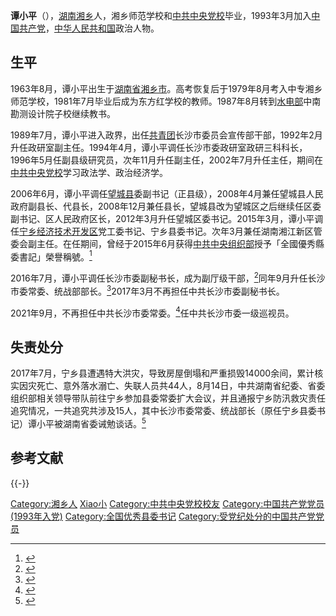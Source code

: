 {{Infobox officeholder
| 图像        = 
| 图像说明    = 
| 职务1       = [[中国共产党长沙市委员会|中国共产党长沙市委员会]]统战部部长
| 就任日期1   = 2016年9月
| 卸任日期1   = 
| 前任1       = 
| 继任1       = 
| 职务2       = [[中国共产党宁乡市委员会|中国共产党宁乡县委员会]]书记书记
| 就任日期2   = 2015年3月
| 卸任日期2   = 2016年7月
| 前任2       = [[黎春秋|黎春秋]]
| 继任2       = [[周辉_(1970年)|周辉]]
| 职务3       = [[宁乡经济技术开发区|宁乡经济技术开发区]]党工委书记
| 就任日期3   = 2015年3月
| 卸任日期3   = 2016年7月
| 前任3       = 黎春秋
| 继任3       = 周辉
| 职务4       = 
| 就任日期4   = 
| 卸任日期4   = 
| 前任4       = 
| 继任4       = 
| 职务5       = 
| 就任日期5   = 
| 卸任日期5   = 
| 前任5       = 
| 继任5       = 
| 职务6       = 
| 就任日期6   = 
| 卸任日期6   = 
| 前任6       = 
| 继任6       = 
| 姓名        = 谭小平
| 原名        = 
| 出生日期    = {{birth year and age|1963|08}}
| 出生地点    = {{PRC}}[[湖南省|湖南省]][[湘乡市|湘乡市]]
| 逝世日期    = <!-- {{death date and age|}}（死亡在前，出生在后）{{death year and age| }} -->
| 逝世地点    = 
| 政党        = {{CPC}}
| 职业        = 官员
| 父母        = 
| 配偶        = <!--{{marriage|姓名|}} -->
| 子女        = 
| 亲属        = 
| 信仰        = 
| 专业        = 
| 母校        = 湘乡师范学校<br>[[中共中央党校|中共中央党校]]
| 网站        = 
| 签名        = 
| 脚注        = 
}}
'''谭小平'''（{{bd|1963年|8月|||catIdx=Tan谭小平}}），[[湖南省|湖南]][[湘乡市|湘乡]]人，湘乡师范学校和[[中共中央党校|中共中央党校]]毕业，1993年3月加入[[中国共产党|中国共产党]]，[[中华人民共和国|中华人民共和国]]政治人物。

==生平==
1963年8月，谭小平出生于[[湖南省|湖南省]][[湘乡市|湘乡市]]。高考恢复后于1979年8月考入中专湘乡师范学校，1981年7月毕业后成为东方红学校的教师。1987年8月转到[[水电部|水电部]]中南勘测设计院子校继续教书。

1989年7月，谭小平进入政界，出任[[中国共青团|共青团]]长沙市委员会宣传部干部，1992年2月升任政研室副主任。1994年4月，谭小平调任长沙市委政研室政研三科科长，1996年5月任副县级研究员，次年11月升任副主任，2002年7月升任主任，期间在[[中共中央党校|中共中央党校]]学习政法学、政治经济学。

2006年6月，谭小平调任[[望城区|望城县]]委副书记（正县级），2008年4月兼任望城县人民政府副县长、代县长，2008年12月兼任县长，望城县改为望城区之后继续任区委副书记、区人民政府区长，2012年3月升任望城区委书记。2015年3月，谭小平调任[[宁乡经济技术开发区|宁乡经济技术开发区]]党工委书记、宁乡县委书记。次年3月兼任湖南湘江新区管委会副主任。在任期间，曾经于2015年6月获得[[中共中央组织部|中共中央组织部]]授予「全國優秀縣委書記」榮譽稱號。<ref>{{cite news |author1=张珍 |title=湖南4名县委书记获全国“优秀县委书记”表彰 |url=http://news.sina.com.cn/o/2015-06-30/211532047729.shtml |accessdate=2020-11-09 |work=新浪 |date=2015-06-30 |archive-date=2020-11-09 |archive-url=https://web.archive.org/web/20201109154809/http://news.sina.com.cn/o/2015-06-30/211532047729.shtml |dead-url=no }}</ref>

2016年7月，谭小平调任长沙市委副秘书长，成为副厅级干部，<ref>{{cite news |author1=蒋俊 |title=谭小平任长沙市委副秘书长 周辉接任宁乡县委书记 |url=http://hunan.voc.com.cn/article/201607/201607281324599367.html |accessdate=2020-11-09 |work=华声在线 |date=2016-07-28 |archive-date=2020-11-17 |archive-url=https://web.archive.org/web/20201117035237/http://hunan.voc.com.cn/article/201607/201607281324599367.html |dead-url=no }}</ref>同年9月升任长沙市委常委、统战部部长。<ref>{{cite news |author1=庄彧 |title=黎春秋任长沙市委宣传部长 谭小平任统部部长 张宏益任组织部长 |url=http://district.ce.cn/newarea/sddy/201610/12/t20161012_16678012_1.shtml |accessdate=2020-11-09 |work=中国经济网 |date=2016-10-12 |archive-date=2020-11-09 |archive-url=https://web.archive.org/web/20201109115853/http://district.ce.cn/newarea/sddy/201610/12/t20161012_16678012_1.shtml |dead-url=no }}</ref>2017年3月不再担任中共长沙市委副秘书长。

2021年9月，不再担任中共长沙市委常委。<ref>{{cite news |author1=[[湖南日报|湖南日报]] |title=长沙新一届市委常委名单(书记吴桂英 副书记郑建新 阚保勇) |url=http://district.ce.cn/newarea/sddy/202109/25/t20210925_36946157.shtml |accessdate=2021-09-25 |publisher=[[中国经济网|中国经济网]]}}</ref>任中共长沙市委一级巡视员。

==失责处分==

2017年7月，宁乡县遭遇特大洪灾，导致房屋倒塌和严重损毁14000余间，累计核实因灾死亡、意外落水溺亡、失联人员共44人，8月14日，中共湖南省纪委、省委组织部相关领导带队前往宁乡参加县委常委扩大会议，并且通报宁乡防汛救灾责任追究情况，一共追究共涉及15人，其中长沙市委常委、统战部长（原任宁乡县委书记）谭小平被湖南省委诫勉谈话。<ref>{{cite news |author1=肖鹏 |title=湖南宁乡洪灾问责：4任县委书记被追责 水务局长被撤职 |url=https://dy.163.com/article/CSKM00S00514DL55.html |accessdate=2020-11-09 |work=网易 |date=2017-08-24 |archive-date=2020-11-09 |archive-url=https://web.archive.org/web/20201109215209/https://dy.163.com/article/CSKM00S00514DL55.html |dead-url=no }}</ref>

==参考文献==
{{reflist}}

{{-}}
{{start box}}
{{s-ppo|cpc}}
{{s-before|[[黎春秋|黎春秋]]}}
{{s-title|[[中国共产党宁乡市委员会|中国共产党宁乡县委员会]]书记|2015年3月—2016年7月}}
{{s-after|[[周辉_(1970年)|周辉]]}}
{{s-before|黎春秋}}
{{s-title|[[宁乡经济技术开发区|宁乡经济技术开发区]]党工委书记|2015年3月—2016年7月}}
{{s-after|周辉}}
{{end box}}

{{DEFAULTSORT:Tan谭小平}}
[[Category:湘乡人|Category:湘乡人]]
[[Category:谭姓|Xiao小]]
[[Category:中共中央党校校友|Category:中共中央党校校友]]
[[Category:中国共产党党员_(1993年入党)|Category:中国共产党党员 (1993年入党)]]
[[Category:全国优秀县委书记|Category:全国优秀县委书记]]
[[Category:受党纪处分的中国共产党党员|Category:受党纪处分的中国共产党党员]]